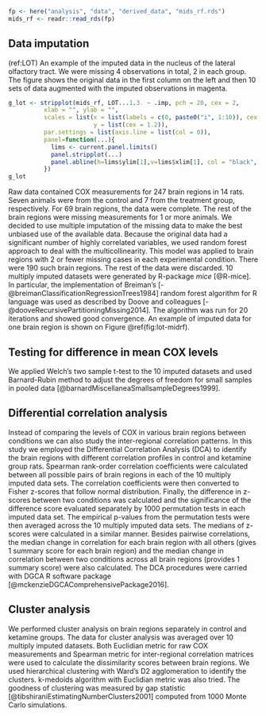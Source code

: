 
```r
fp <- here("analysis", "data", "derived_data", "mids_rf.rds")
mids_rf <- readr::read_rds(fp)
```


## Data imputation
(ref:LOT) An example of the imputed data in the nucleus of the lateral olfactory tract. We were missing 4 observations in total, 2 in each group. The figure shows the original data in the first column on the left and then 10 sets of data augmented with the imputed observations in magenta.

```r
g_lot <- stripplot(mids_rf, LOT...1.3. ~ .imp, pch = 20, cex = 2, 
          xlab = "", ylab = "",
          scales = list(x = list(labels = c(0, paste0("i", 1:10)), cex = 1.2), 
                        y = list(cex = 1.2)), 
          par.settings = list(axis.line = list(col = 0)),
          panel=function(...){
            lims <- current.panel.limits()
            panel.stripplot(...)
            panel.abline(h=lims$ylim[1],v=lims$xlim[1], col = "black", lwd = 2)
          })
g_lot
```

Raw data contained COX measurements for 247 brain regions in 14 rats. Seven animals were from the control and 7 from the treatment group, respectively. For 69 brain regions, the data were complete. The rest of the brain regions were missing measurements for 1 or more animals. We decided to use multiple imputation of the missing data to make the best unbiased use of the available data. Because the original data had a significant number of highly correlated variables, we used random forest approach to deal with the multicollinearity. This model was applied to brain regions with 2 or fewer missing cases in each experimental condition. There were 190 such brain regions. The rest of the data were discarded. 10 multiply imputed datasets were generated by R-package *mice* [@R-mice]. In particular, the implementation of Breiman's [-@breimanClassificationRegressionTrees1984] random forest algorithm for R language was used as described by Doove and colleagues [-@dooveRecursivePartitioningMissing2014]. The algorithm was run for 20 iterations and showed good convergence. An example of imputed data for one brain region is shown on Figure \@ref(fig:lot-midrf).

## Testing for difference in mean COX levels
We applied Welch's two sample t-test to the 10 imputed datasets and used Barnard-Rubin method to adjust the degrees of freedom for small samples in pooled data [@barnardMiscellaneaSmallsampleDegrees1999]. 

## Differential correlation analysis
Instead of comparing the levels of COX in various brain regions between conditions we can also study the inter-regional correlation patterns. In this study we employed the Differential Correlation Analysis (DCA) to identify the brain regions with different correlation profiles in control and ketamine group rats. Spearman rank-order correlation coefficients were calculated between all possible pairs of brain regions in each of the 10 multiply imputed data sets. The correlation coefficients were then converted to Fisher z-scores that follow normal distribution. Finally, the difference in z-scores between two conditions was calculated and the significance of the difference score evaluated separately by 1000 permutation tests in each imputed data set. The empirical p-values from the permutation tests were then averaged across the 10 multiply imputed data sets. The medians of z-scores were calculated in a similar manner. Besides pairwise correlations, the median change in correlation for each brain region with all others (gives 1 summary score for each brain region) and the median change in correlation between two conditions across all brain regions (provides 1 summary score) were also calculated. The DCA procedures were carried with DGCA R software package [@mckenzieDGCAComprehensivePackage2016].  

## Cluster analysis
We performed cluster analysis on brain regions separately in control and ketamine groups. The data for cluster analysis was averaged over 10 multiply imputed datasets. Both Euclidian metric for raw COX measurements and Spearman metric for inter-regional correlation matrices were used to calculate the dissimilarity scores between brain regions. We used hierarchical clustering with Ward's D2 agglomeration to identify the clusters. k-medoids algorithm with Euclidian metric was also tried. The goodness of clustering was measured by gap statistic [@tibshiraniEstimatingNumberClusters2001] computed from 1000 Monte Carlo simulations. 

